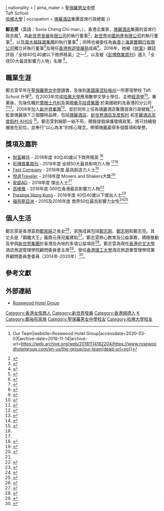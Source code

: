 {{Infobox person
| name = 鄭志雯<br>Sonia Cheng
| birth_date = {{ birth date and age|1980|11|17}}
| nationality = {{CNHK}}
| alma_mater = [[聖保羅男女中學|聖保羅男女中學]]<br>Taft School<br>[[哈佛大學|哈佛大學]]
| occupation = [[瑰麗酒店|瑰麗酒店]]集團首席行政總裁
}}

'''鄭志雯'''（英語：Sonia Cheng Chi-man，{{bd|1980年|11月17日}}），香港企業家，[[瑰麗酒店|瑰麗酒店]]集團的首席行政总裁<ref name="RWHG_2020">{{Cite web|url=https://www.rosewoodhotelgroup.com/en-us/the-group/our-team|title=Rosewood Hotel Group {{!}} Our Team|website=Rosewood Hotel Group|accessdate=2020-03-03|archive-date=2018-11-14|archive-url=https://web.archive.org/web/20181114182204/https://www.rosewoodhotelgroup.com/en-us/the-group/our-team|dead-url=no}}</ref>。為[[新世界发展有限公司|新世界发展有限公司]]的執行董事<ref>{{cite web |title=鄭志雯女士 執行董事 |url=https://www.nwd.com.hk/zh-hant/corporate/about-NWD/leadership/ms-cheng-chi-man-sonia |website=New World Development Company Limited |accessdate=2020-04-28 |archive-date=2021-05-06 |archive-url=https://web.archive.org/web/20210506054940/https://www.nwd.com.hk/zh-hant/corporate/about-NWD/leadership/ms-cheng-chi-man-sonia |dead-url=no }}</ref>，[[新世界中國地產有限公司|新世界中國地產有限公司]]的執行董事<ref>{{cite web |title=董事和管理層 |url=http://www.nwcl.com.hk/zh-hant/about-nwcl/directors%26management |website=新世界中國 |accessdate=2020-04-28 |archive-date=2020-03-03 |archive-url=https://web.archive.org/web/20200303074546/http://www.nwcl.com.hk/zh-hant/about-nwcl/directors%26management |dead-url=no }}</ref>，以及[[周大福珠寶集團|周大福珠寶集團]]的執行董事<ref>{{cite web |title=管理層 |url=https://www.ctfjewellerygroup.com/tc/group/leadership.html |website=周大福珠寶集團 |accessdate=2020-04-28 |archive-date=2020-06-16 |archive-url=https://web.archive.org/web/20200616033149/https://www.ctfjewellerygroup.com/tc/group/leadership.html |dead-url=no }}</ref>；同時也被委任為[[香港上海滙豐銀行有限公司|香港上海滙豐銀行有限公司]]獨立非執行董事<ref>{{Cite web|url=https://www.about.hsbc.com.hk/-/media/hong-kong/zh-hk/news-and-media/201123-board-appointment-the-hong-kong-and-shanghai-banking-corporation-limited-chi.pdf|title=香港上海滙豐銀行有限公司董事會委任|access-date=2020-11-26|dead-url=no}}</ref>及現任[[香港旅遊發展局|香港旅遊發展局]]成員<ref>{{cite web |title=政府公布委任香港旅遊發展局成員 |url=https://www.info.gov.hk/gia/general/202010/30/P2020103000264.htm |website=香港特別行政區政府 新聞公報 |accessdate=2020年10月30日 |archive-date=2020年11月7日 |archive-url=https://web.archive.org/web/20201107113742/https://www.info.gov.hk/gia/general/202010/30/P2020103000264.htm |dead-url=no }}</ref>。2018年，她被《[[財富_(雜誌)|財富]]》雜誌評爲「全球40位40歲以下商界精英」之一<ref name=":0">{{Cite web|url=https://fortune.com/40-under-40/2018/sonia-cheng/|title=40 Under 40|date=2018|website=Fortune|access-date=2020-03-03|archive-date=2020-03-03|archive-url=https://web.archive.org/web/20200303102732/https://fortune.com/40-under-40/2018/sonia-cheng/|dead-url=no}}</ref>，以及被《[[彭博商業周刊|彭博商業周刊]]》選入「全球50大最具影響力人物」名單 <ref name=":1">{{Cite web|url=https://www.bloomberg.com/features/2018-bloomberg-50/|title=The Bloomberg 50: The People Who Defined Global Business in 2018|date=2018|publisher=Bloomberg Businessweek|access-date=2020-03-05|archive-date=2019-06-29|archive-url=https://web.archive.org/web/20190629170027/https://www.bloomberg.com/features/2018-bloomberg-50/|dead-url=no}}</ref>。

==職業生涯==
鄭志雯早年在[[聖保羅男女中學|聖保羅男女中學]]讀書，及後到[[美國|美國]][[康涅狄格州|康涅狄格州]]一所寄宿學校 Taft School 升學<ref>{{web reference|URL=https://issuu.com/taftschool/docs/sum98|title=Summer 1998 Taft Bulletin, Page 39|work=Taft School|access-date=2017-02-02|archive-date=2021-05-26|archive-url=https://web.archive.org/web/20210526130903/https://issuu.com/taftschool/docs/sum98|dead-url=no}}</ref>。在2003年完成[[哈佛大學|哈佛大學]]應用數學文學士學位，主修[[經濟學|經濟學]]<ref>{{web reference|URL=http://3g.forbeschina.com/review/201708/0065630.shtml|title=鄭志雯為家族帝國拓展酒店領域新世界|work=福布斯中文網|access-date=2017-08-02|archive-date=2018-05-04|archive-url=https://web.archive.org/web/20180504225322/http://3g.forbeschina.com/review/201708/0065630.shtml|dead-url=no}}</ref>。畢業後，先後任職於[[摩根士丹利|摩根士丹利]]及美國[https://en.wikipedia.org/wiki/Warburg_Pincus 華平投資集團] {{Wayback|url=https://en.wikipedia.org/wiki/Warburg_Pincus |date=20200708044506 }} 於美國紐約及香港的分公司<ref>{{Cite web|url=https://www.wsj.com/articles/a-millennial-runs-the-show-at-rosewood-hotel-group-1413924362|title=A Millennial Runs the Show at Rosewood Hotel Group|last=Karmin|first=Craig|date=21 October 2014|website=The Wall Street Journal|access-date=2020-03-06|archive-date=2017-12-02|archive-url=https://web.archive.org/web/20171202011150/https://www.wsj.com/articles/a-millennial-runs-the-show-at-rosewood-hotel-group-1413924362|dead-url=no}}</ref><ref>{{Cite web |url=http://hk.jrj.com.cn/2010/01/1208556788519.shtml |title=鄭志雯鄭志謙任新世界執董 富三代加速接班 |accessdate=2016-05-18 |archive-date=2016-03-10 |archive-url=https://web.archive.org/web/20160310180023/http://hk.jrj.com.cn/2010/01/1208556788519.shtml |dead-url=no }}</ref>。2008年加入[[新世界集團|新世界集團]]<ref>{{Cite web |url=http://www.capitalceo.com/common_emag/view_content.php?issue_no=078&pub_id=16&top_id=115&art_id=118209 |title=鄭志雯東方文化 改革新世界酒店集團 |access-date=2011-06-01 |archive-url=https://web.archive.org/web/20131230234044/http://www.capitalceo.com/common_emag/view_content.php?issue_no=078&pub_id=16&top_id=115&art_id=118209 |archive-date=2013-12-30 |dead-url=yes }}</ref>，並於同年上任為瑰麗酒店集團首席行政總裁<ref>{{cite web |title=郑志雯，瑰丽女王再出发 |url=http://shangliutatler.com/feature/zhengzhiwen-201905 |website=尚流TATLER |accessdate=2019-05-01 |archive-date=2019-11-29 |archive-url=https://web.archive.org/web/20191129135002/http://shangliutatler.com/feature/zhengzhiwen-201905 |dead-url=no }}</ref>，監督瑰麗旗下三個獨特品牌，包括[[瑰麗酒店|瑰麗酒店]]、[https://newworldhotels.com/en/ 新世界酒店及度假村] {{Wayback|url=https://newworldhotels.com/en/ |date=20200513111036 }} 和[https://www.khos.com/en/brand/ 芊麗酒店及度假村-KHOS] {{Wayback|url=https://www.khos.com/en/brand/ |date=20210509134237 }}<ref>{{cite web |author1=蒋晶津 |title=Rosewood 首席执行官郑志雯：我们想打造一个不能被取代的品牌 |url=https://luxe.co/post/99448 |website=华丽志 |accessdate=2019-04-29}}</ref>。鄭志雯對細節一絲不苟，積極提倡保護環境政策，將可持續發展放在前位，並奉行“以心為本”的核心理念，帶領瑰麗贏得多個獎項和榮譽。

==獎項及嘉許==
* [[財富_(雜誌)|財富]]雜誌 - 2018年度 40位40歲以下商界精英 <ref name=":0" />
* [[彭博商業周刊|彭博商業周刊]] - 2018年度 全球50大最具影响力人物 <ref name=":1" /><ref>{{cite web |author1=喜汤 |title=彭博：2018 年度全球 50 大最具影响力人物 |url=https://www.36kr.com/p/1723049771009 |website=36氪 |accessdate=2018-12-13}}</ref>
* [https://en.wikipedia.org/wiki/Fast_Company Fast Company] {{Wayback|url=https://en.wikipedia.org/wiki/Fast_Company |date=20200421172400 }}  - 2018年度 最具創造力人士<ref>{{Cite web|url=https://www.fastcompany.com/most-creative-people/2018|title=100 Most Creative People in Business 2018|date=2018|website=Fast Company|access-date=2020-03-06|archive-date=2020-03-07|archive-url=https://web.archive.org/web/20200307113418/https://www.fastcompany.com/most-creative-people/2018|dead-url=no}}</ref>
* [https://www.cntraveler.com.cn/ 悅遊Traveler] {{Wayback|url=https://www.cntraveler.com.cn/ |date=20200423142957 }}  - 2018年度 Movers and Shakers大獎<ref name=":2">{{Cite web|url=https://markets.businessinsider.com/news/stocks/rosewood-hotel-group-chief-executive-officer-sonia-cheng-recognized-on-bloomberg-businessweek-s-2018-bloomberg-50-list-1027788888|title=Rosewood Hotel Group Chief Executive Officer Sonia Cheng Recognized On Bloomberg Businessweek's 2018 Bloomberg 50 List|date=2018-12-06|website=Markets Insider|access-date=2020-03-06}}</ref>
* [http://www.adstyle.com.cn/ 安邸AD] {{Wayback|url=http://www.adstyle.com.cn/ |date=20200513173932 }}  - 2018年度 傑出人士<ref name=":2" />
* [https://www.igafencu.com/r/ 高峰傲] {{Wayback|url=https://www.igafencu.com/r/ |date=20200604031208 }}  - 2016年度 300位香港最具影響力人物<ref>{{Cite web|url=https://www.igafencu.com/r/the-power-list/|title=The Power List|date=November 29, 2019|website=Gafencu|access-date=2020-03-05|archive-date=2019-10-15|archive-url=https://web.archive.org/web/20191015193913/https://www.igafencu.com/r/the-power-list/|dead-url=no}}</ref> 
* [https://en.wikipedia.org/wiki/Prestige_Hong_Kong Prestige Hong Kong] {{Wayback|url=https://en.wikipedia.org/wiki/Prestige_Hong_Kong |date=20160913085854 }}  - 2016年度 40位40歲以下傑出人士<ref>{{Cite web|url=https://www.prestigeonline.com/hk/the-lists/40-under-40-2016/|title=40 Under 40 2016|date=15 July 2016|website=Prestige|access-date=2020-03-05|archive-date=2020-04-22|archive-url=https://web.archive.org/web/20200422155730/https://www.prestigeonline.com/hk/the-lists/40-under-40-2016/|dead-url=no}}</ref>
* [[福布斯|福布斯亞洲]] - 2015及2016年度 商界50位最具影響力女性<ref>{{Cite web|url=https://www.forbes.com/sites/forbesasia/2015/02/25/asias-power-businesswomen-2015|title=Asia's 50 Power Businesswomen 2015|last=Scott|first=Mary|date=2015-02-25|website=Forbes Asia|access-date=2020-03-06|archive-date=2020-05-08|archive-url=https://web.archive.org/web/20200508054119/https://www.forbes.com/sites/forbesasia/2015/02/25/asias-power-businesswomen-2015/|dead-url=no}}</ref><ref>{{Cite web|url=https://www.forbes.com/sites/forbesasia/2016/04/06/asias-50-power-businesswomen-2016|title=Asia's 50 Power Businesswomen 2016|last=Scott|first=Mary|date=2016-04-06|website=Forbes Asia|access-date=2020-03-06|archive-date=2020-03-06|archive-url=https://web.archive.org/web/20200306040836/https://www.forbes.com/sites/forbesasia/2016/04/06/asias-50-power-businesswomen-2016/|dead-url=no}}</ref>

==個人生活==
鄭志雯是香港富商[[鄭家純_(香港企業家)|鄭家純]]之長女<ref>{{Cite web |url=http://info.meadin.com/BrandDynamics/2010-12-21/1012215265.shtml |title=女掌门人郑志雯：11亿美元拓新世界酒店 |accessdate=2011-06-01 |archive-date=2012-06-12 |archive-url=https://web.archive.org/web/20120612044231/http://info.meadin.com/BrandDynamics/2010-12-21/1012215265.shtml |dead-url=no }}</ref>，家族成員包括[[鄭志剛|鄭志剛]]、[[鄭志明|鄭志明]]和鄭志亮。其丈夫是「鋼鐵大王」龐鼎元孫兒龐建貽<ref>{{Cite web|url=https://www.forbes.com/sites/forbesasia/2017/07/26/next-tycoon-sonia-cheng-and-husband-paulo-pong-kin-yee-share-an-interest-in-business/#5212808b7b3d|title=Rosewood's Sonia Cheng and Husband Paulo Pong Kin-Yee Share An Interest In Business|date=2017-07-26|website=[[Forbes|Forbes]]|access-date=12020-03-11|archive-date=2020-04-05|archive-url=https://web.archive.org/web/20200405070541/https://www.forbes.com/sites/forbesasia/2017/07/26/next-tycoon-sonia-cheng-and-husband-paulo-pong-kin-yee-share-an-interest-in-business/#5212808b7b3d|dead-url=no}}</ref>。鄭志雯熱心教育及公益事務，積極推動及參與[[新世界集團|新世界集團]]於香港及內地的多項公益項目<ref>{{cite web |title=【支援醫護】新世界集團旗下酒店將為前線醫護提供免費住宿，預計同一時間可服務約300人 |url=https://fortuneinsight.com/web/posts/489638 |website=Fortune Insight |date=2020-04-16 |accessdate=2020-04-28 |archive-date=2020-04-16 |archive-url=https://web.archive.org/web/20200416085254/https://fortuneinsight.com/web/posts/489638 |dead-url=no }}</ref>。鄭志雯為現任[[香港中文大學|香港中文大學]]酒店旅遊管理學院顧問委員會主席<ref>{{Cite web|url=http://www.cuhk.edu.hk/governance/committee/english/hotel.html|title=CUHK > Advisory Boards and Committees > Advisory Committee on Hotel and Tourism Management|website=The Chinese University of Hong Kong|access-date=2020-03-11|archive-date=2020-01-05|archive-url=https://web.archive.org/web/20200105121154/http://www.cuhk.edu.hk/governance/committee/english/hotel.html|dead-url=no}}</ref>，曾任[[香港理工大學|香港理工大學]]酒店旅遊業管理學院業界顧問委員會委員（2014年-2020年）<ref>{{Cite web|url=https://www.polyu.edu.hk/htm/download/Advisory_Committees_SHTM.pdf|title=The Hong Kong Polytechnic University School of Hotel and Tourism Management Membership List of School Advisory Committee|access-date=2020-03-11|archive-date=2016-04-20|archive-url=https://web.archive.org/web/20160420214748/http://www.polyu.edu.hk/htm/download/Advisory_Committees_SHTM.pdf|dead-url=no}}</ref>。

==參考文獻==
<div class="references-small">
<references></references>
</div>

==外部連結==
* [https://www.rosewoodhotelgroup.com/en-us/ Rosewood Hotel Group] {{Wayback|url=https://www.rosewoodhotelgroup.com/en-us/ |date=20200429125403 }}

{{新世界發展}}
{{DEFAULTSORT:Cheng}}

[[Category:香港女性商人|Category:香港女性商人]]
[[Category:新世界發展|Category:新世界發展]]
[[Category:香港順德人|Category:香港順德人]]
[[Category:鄭姓|K]]
[[Category:鄭裕彤家族|Category:鄭裕彤家族]]
[[Category:聖保羅男女中學校友|Category:聖保羅男女中學校友]]
[[Category:哈佛大學校友|Category:哈佛大學校友]]